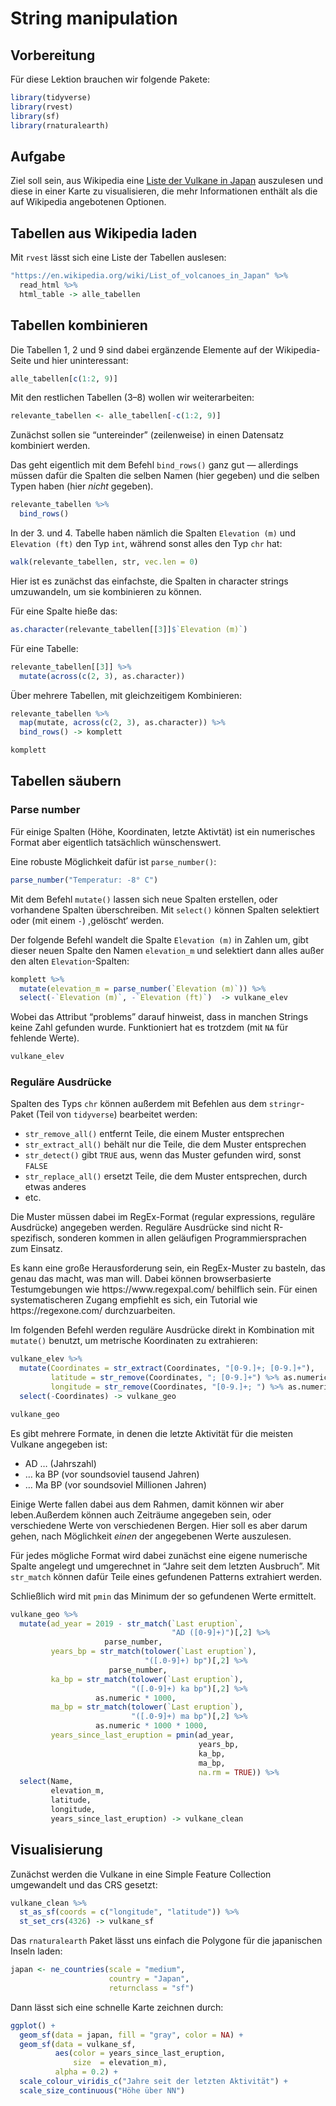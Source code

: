 # String manipulation

## Vorbereitung

Für diese Lektion brauchen wir folgende Pakete:

```r
library(tidyverse)
library(rvest)
library(sf)
library(rnaturalearth)
```

## Aufgabe

Ziel soll sein, aus Wikipedia eine [Liste der Vulkane in Japan](https://en.wikipedia.org/wiki/List_of_volcanoes_in_Japan) auszulesen und diese in einer Karte zu visualisieren, die mehr Informationen enthält als die auf Wikipedia angebotenen Optionen.


## Tabellen aus Wikipedia laden

Mit `rvest` lässt sich eine Liste der Tabellen auslesen:

```r
"https://en.wikipedia.org/wiki/List_of_volcanoes_in_Japan" %>%
  read_html %>%
  html_table -> alle_tabellen
```

## Tabellen kombinieren

Die Tabellen 1, 2 und 9 sind dabei ergänzende Elemente auf der Wikipedia-Seite und hier uninteressant:

```r
alle_tabellen[c(1:2, 9)]
```

Mit den restlichen Tabellen (3--8) wollen wir weiterarbeiten:

```r
relevante_tabellen <- alle_tabellen[-c(1:2, 9)]
```

Zunächst sollen sie "untereinder" (zeilenweise) in einen Datensatz kombiniert werden.

Das geht eigentlich mit dem Befehl `bind_rows()` ganz gut — allerdings müssen dafür die Spalten die selben Namen (hier gegeben) und die selben Typen haben (hier *nicht* gegeben).

```r
relevante_tabellen %>%
  bind_rows()
```

In der 3. und 4. Tabelle haben nämlich die Spalten `Elevation (m)` und `Elevation (ft)` den Typ `int`, während sonst alles den Typ `chr` hat:

```r
walk(relevante_tabellen, str, vec.len = 0)
```

Hier ist es zunächst das einfachste, die Spalten in character strings umzuwandeln, um sie kombinieren zu können.

Für eine Spalte hieße das:

```r
as.character(relevante_tabellen[[3]]$`Elevation (m)`)
```

Für eine Tabelle:

```r
relevante_tabellen[[3]] %>%
  mutate(across(c(2, 3), as.character))
```

Über mehrere Tabellen, mit gleichzeitigem Kombinieren:

```r
relevante_tabellen %>%
  map(mutate, across(c(2, 3), as.character)) %>%
  bind_rows() -> komplett

komplett
```

## Tabellen säubern

### Parse number

Für einige Spalten (Höhe, Koordinaten, letzte Aktivtät) ist ein numerisches Format aber eigentlich tatsächlich wünschenswert.

Eine robuste Möglichkeit dafür ist `parse_number()`:

```r
parse_number("Temperatur: -8° C")
```

Mit dem Befehl `mutate()` lassen sich neue Spalten erstellen, oder vorhandene Spalten überschreiben. Mit `select()` können Spalten selektiert oder (mit einem `-`) ,gelöscht‘ werden.

Der folgende Befehl wandelt die Spalte `Elevation (m)` in Zahlen um, gibt dieser neuen Spalte den Namen `elevation_m` und selektiert dann alles außer den alten `Elevation`-Spalten:

```r
komplett %>%
  mutate(elevation_m = parse_number(`Elevation (m)`)) %>%
  select(-`Elevation (m)`, -`Elevation (ft)`)  -> vulkane_elev
```

Wobei das Attribut "problems" darauf hinweist, dass in manchen Strings keine Zahl gefunden wurde. Funktioniert hat es trotzdem (mit `NA` für fehlende Werte).

```r
vulkane_elev
```

### Reguläre Ausdrücke

Spalten des Typs `chr` können außerdem mit Befehlen aus dem `stringr`-Paket (Teil von `tidyverse`) bearbeitet werden:

- `str_remove_all()` entfernt Teile, die einem Muster entsprechen
- `str_extract_all()` behält nur die Teile, die dem Muster entsprechen
- `str_detect()` gibt `TRUE` aus, wenn das Muster gefunden wird, sonst `FALSE`
- `str_replace_all()` ersetzt Teile, die dem Muster entsprechen, durch etwas anderes
- etc.

Die Muster müssen dabei im RegEx-Format (regular expressions, reguläre Ausdrücke) angegeben werden. Reguläre Ausdrücke sind nicht R-spezifisch, sonderen kommen in allen geläufigen Programmiersprachen zum Einsatz.

Es kann eine große Herausforderung sein, ein RegEx-Muster zu basteln, das genau das macht, was man will. Dabei können browserbasierte Testumgebungen wie https://www.regexpal.com/ behilflich sein. Für einen systematischeren Zugang empfiehlt es sich, ein Tutorial wie https://regexone.com/ durchzuarbeiten.

Im folgenden Befehl werden reguläre Ausdrücke direkt in Kombination mit `mutate()` benutzt, um metrische Koordinaten zu extrahieren:

```r
vulkane_elev %>%
  mutate(Coordinates = str_extract(Coordinates, "[0-9.]+; [0-9.]+"),
         latitude = str_remove(Coordinates, "; [0-9.]+") %>% as.numeric,
         longitude = str_remove(Coordinates, "[0-9.]+; ") %>% as.numeric) %>%
  select(-Coordinates) -> vulkane_geo

vulkane_geo
```

Es gibt mehrere Formate, in denen die letzte Aktivität für die meisten Vulkane angegeben ist:

- AD ... (Jahrszahl)
- ... ka BP (vor soundsoviel tausend Jahren)
- ... Ma BP (vor soundsoviel Millionen Jahren)

Einige Werte fallen dabei aus dem Rahmen, damit können wir aber leben.Außerdem können auch Zeiträume angegeben sein, oder verschiedene Werte von verschiedenen Bergen. Hier soll es aber darum gehen, nach Möglichkeit *einen* der angegebenen Werte auszulesen.

Für jedes mögliche Format wird dabei zunächst eine eigene numerische Spalte angelegt und umgerechnet in "Jahre seit dem letzten Ausbruch". Mit `str_match` können dafür Teile eines gefundenen Patterns extrahiert werden.

Schließlich wird mit `pmin` das Minimum der so gefundenen Werte ermittelt.

```r
vulkane_geo %>%
  mutate(ad_year = 2019 - str_match(`Last eruption`,
                                    "AD ([0-9]+)")[,2] %>%
                     parse_number,
         years_bp = str_match(tolower(`Last eruption`),
                              "([.0-9]+) bp")[,2] %>%
                      parse_number,
         ka_bp = str_match(tolower(`Last eruption`),
                           "([.0-9]+) ka bp")[,2] %>% 
                   as.numeric * 1000,
         ma_bp = str_match(tolower(`Last eruption`),
                           "([.0-9]+) ma bp")[,2] %>%
                   as.numeric * 1000 * 1000,
         years_since_last_eruption = pmin(ad_year,
                                          years_bp,
                                          ka_bp,
                                          ma_bp,
                                          na.rm = TRUE)) %>%
  select(Name,
         elevation_m,
         latitude,
         longitude,
         years_since_last_eruption) -> vulkane_clean
```


## Visualisierung

Zunächst werden die Vulkane in eine Simple Feature Collection umgewandelt und das CRS gesetzt:

```r
vulkane_clean %>%
  st_as_sf(coords = c("longitude", "latitude")) %>%
  st_set_crs(4326) -> vulkane_sf
```

Das `rnaturalearth` Paket lässt uns einfach die Polygone für die japanischen Inseln laden:

```r
japan <- ne_countries(scale = "medium",
                      country = "Japan",
                      returnclass = "sf")
```

Dann lässt sich eine schnelle Karte zeichnen durch:

```r
ggplot() +
  geom_sf(data = japan, fill = "gray", color = NA) +
  geom_sf(data = vulkane_sf,
          aes(color = years_since_last_eruption,
              size  = elevation_m),
          alpha = 0.2) +
  scale_colour_viridis_c("Jahre seit der letzten Aktivität") +
  scale_size_continuous("Höhe über NN")
```

